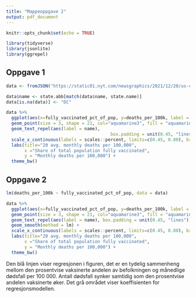 ```yaml
---
title: "Mappeoppgave 2"
output: pdf_document
---
```


```r
knitr::opts_chunk$set(echo = TRUE)
```

```r
library(tidyverse)
library(jsonlite)
library(ggrepel)
```
## Oppgave 1

```r
data <- fromJSON("https://static01.nyt.com/newsgraphics/2021/12/20/us-coronavirus-deaths-2021/ff0adde21623e111d8ce103fedecf7ffc7906264/scatter.json")

data$name <- state.abb[match(data$name, state.name)]
data[is.na(data)] <- "DC"

data %>%
  ggplot(aes(x=fully_vaccinated_pct_of_pop, y=deaths_per_100k, label = name)) +
  geom_point(size = 3, shape = 21, col="aquamarine3", fill = "aquamarine4", stroke = 0.2, alpha = 0.5) +
  geom_text_repel(aes(label = name), 
                                        box.padding = unit(0.45, "lines")) +
  scale_x_continuous(labels = scales::percent, limits=c(0.45, 0.80), breaks=seq(0.45, 0.80, by = 0.05)) +
  labs(title="20 avg. monthly deaths per 100,000",
       x ="Share of total population fully vaccinated",
       y = "Monthly deaths per 100,000") +
  theme_bw()
```

## Oppgave 2

```r
lm(deaths_per_100k ~ fully_vaccinated_pct_of_pop, data = data)

data %>%
  ggplot(aes(x=fully_vaccinated_pct_of_pop, y=deaths_per_100k, label = name)) +
  geom_point(size = 3, shape = 21, col="aquamarine3", fill = "aquamarine4", stroke = 0.2, alpha = 0.5) +
  geom_text_repel(aes(label = name), box.padding = unit(0.45, "lines")) +
  geom_smooth(method = lm) +
  scale_x_continuous(labels = scales::percent, limits=c(0.45, 0.80), breaks=seq(0.45, 0.80, by = 0.05)) +
  labs(title="20 avg. monthly deaths per 100,000",
       x ="Share of total population fully vaccinated",
       y = "Monthly deaths per 100,000") +
  theme_bw()
```

Den blå linjen viser regresjonen i figuren, det er en tydelig sammenheng mellom den prosentvise vaksinerte andelen av befolkningen og månedlige dødsfall per 100 000. Antall dødsfall synker samtidig som den prosentvise andelen vaksinerte øker. Det grå området viser koeffisienten for regresjonsmodellen.
